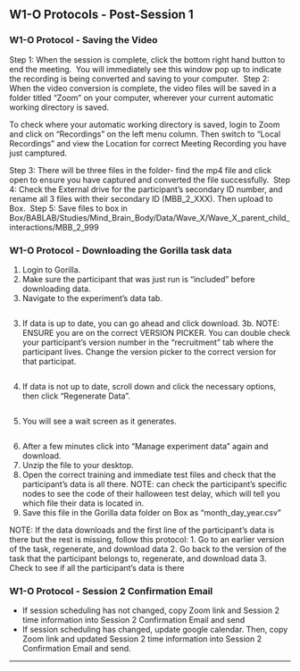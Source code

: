 ## W1-O Protocols - Post-Session 1  

### W1-O Protocol - Saving the Video

Step 1:
When the session is complete, click the bottom right hand button to end the meeting. ![<!--- Zoom Parent Child Observation --->](images/zoom_parent_child_interaction/7.png) You will immediately see this window pop up to indicate the recording is being converted and saving to your computer. ![<!--- Zoom Parent Child Observation --->](images/zoom_parent_child_interaction/8.png)
Step 2:
When the video conversion is complete, the video files will be saved in a folder titled "Zoom" on your computer, wherever your current automatic working directory is saved. ![<!--- Zoom Parent Child Observation --->](images/zoom_parent_child_interaction/9.png)

To check where your automatic working directory is saved, login to Zoom and click on "Recordings" on the left menu column. Then switch to "Local Recordings" and view the Location for correct Meeting Recording you have just camptured. ![<!--- Zoom Parent Child Observation --->](images/zoom_parent_child_interaction/12.png) 

Step 3:
There will be three files in the folder- find the mp4 file and click open to ensure you have captured and converted the file successfully. ![<!--- Zoom Parent Child Observation --->](images/zoom_parent_child_interaction/10.png) 
Step 4:
Check the External drive for the participant's secondary ID number, and rename all 3 files with their secondary ID (MBB_2_XXX). Then upload to Box. ![<!--- Zoom Parent Child Observation --->](images/zoom_parent_child_interaction/11.png)
Step 5:
Save files to box in Box/BABLAB/Studies/Mind_Brain_Body/Data/Wave_X/Wave_X_parent_child_interactions/MBB_2_999

### W1-O Protocol - Downloading the Gorilla task data

1. Login to Gorilla.
2. Make sure the participant that was just run is "included" before downloading data.
3. Navigate to the experiment's data tab.

![<!--- Gorilla Data Download --->](images/gorilla/6.png)

3. If data is up to date, you can go ahead and click download. 
3b. NOTE: ENSURE you are on the correct VERSION PICKER. You can double check your participant's version number in the "recruitment" tab where the participant lives. Change the version picker to the correct version for that participat. 

![<!--- Gorilla Data Download --->](images/gorilla/7.png)

4. If data is not up to date, scroll down and click the necessary options, then click "Regenerate Data".

![<!--- Gorilla Data Download --->](images/gorilla/8.png)

5. You will see a wait screen as it generates.

![<!--- Gorilla Data Download --->](images/gorilla/9.png)

6. After a few minutes click into "Manage experiment data" again and download. 
7. Unzip the file to your desktop.
8. Open the correct training and immediate test files and check that the participant's data is all there. NOTE: can check the participant's specific nodes to see the code of their halloween test delay, which will tell you which file their data is located in.
9. Save this file in the Gorilla data folder on Box as "month_day_year.csv"

NOTE: If the data downloads and the first line of the participant's data is there but the rest is missing, follow this protocol:
1. Go to an earlier version of the task, regenerate, and download data
2. Go back to the version of the task that the participant belongs to, regenerate, and download data
3. Check to see if all the participant's data is there 

### W1-O Protocol - Session 2 Confirmation Email

- If session scheduling has not changed, copy Zoom link and Session 2 time information into Session 2 Confirmation Email and send
- If session scheduling has changed, update google calendar. Then, copy Zoom link and updated Session 2 time information into Session 2 Confirmation Email and send. 

-------------
